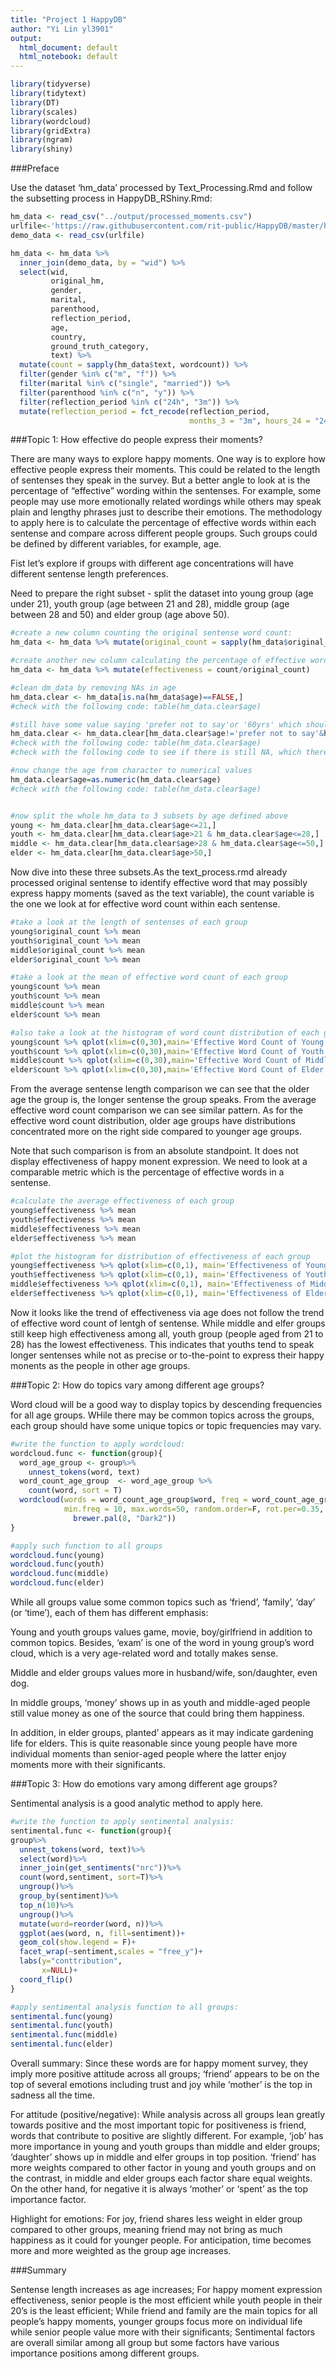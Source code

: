 ---
title: "Project 1 HappyDB"
author: "Yi Lin yl3901"
output:
  html_document: default
  html_notebook: default
---

```{r load libraries, warning=FALSE, message=FALSE}

library(tidyverse)
library(tidytext)
library(DT)
library(scales)
library(wordcloud)
library(gridExtra)
library(ngram)
library(shiny) 
```

###Preface

Use the dataset 'hm_data' processed by Text_Processing.Rmd and follow the subsetting process in HappyDB_RShiny.Rmd:

```{r, warning=FALSE, message=FALSE}
hm_data <- read_csv("../output/processed_moments.csv")
urlfile<-'https://raw.githubusercontent.com/rit-public/HappyDB/master/happydb/data/demographic.csv'
demo_data <- read_csv(urlfile)

hm_data <- hm_data %>%
  inner_join(demo_data, by = "wid") %>%
  select(wid,
         original_hm,
         gender, 
         marital, 
         parenthood,
         reflection_period,
         age, 
         country, 
         ground_truth_category, 
         text) %>%
  mutate(count = sapply(hm_data$text, wordcount)) %>%
  filter(gender %in% c("m", "f")) %>%
  filter(marital %in% c("single", "married")) %>%
  filter(parenthood %in% c("n", "y")) %>%
  filter(reflection_period %in% c("24h", "3m")) %>%
  mutate(reflection_period = fct_recode(reflection_period, 
                                        months_3 = "3m", hours_24 = "24h"))
```

###Topic 1: How effective do people express their moments?

There are many ways to explore happy moments. One way is to explore how effective people express their moments. 
This could be related to the length of sentenses they speak in the survey. But a better angle to look at is the percentage of "effective" wording within the sentenses. For example, some people may use more emotionally related wordings while others may speak plain and lengthy phrases just to describe their emotions. The methodology to apply here is to calculate the percentage of effective words within each sentense and compare across different people groups. Such groups could be defined by different variables, for example, age.

Fist let's explore if groups with different age concentrations will have different sentense length preferences.

Need to prepare the right subset - split the dataset into young group (age under 21), youth group (age between 21 and 28), middle group (age between 28 and 50) and elder group (age above 50).
```{r, warning=FALSE, message=FALSE}
#create a new column counting the original sentense word count:
hm_data <- hm_data %>% mutate(original_count = sapply(hm_data$original_hm,wordcount))

#create another new column calculating the percentage of effective words within each sentense using count variable and original_count variable:
hm_data <- hm_data %>% mutate(effectiveness = count/original_count)

#clean dm_data by removing NAs in age
hm_data.clear <- hm_data[is.na(hm_data$age)==FALSE,]
#check with the following code: table(hm_data.clear$age)

#still have some value saying 'prefer not to say'or '60yrs' which should be removed too
hm_data.clear <- hm_data.clear[hm_data.clear$age!='prefer not to say'&hm_data.clear$age!='60yrs',]
#check with the following code: table(hm_data.clear$age)
#check with the following code to see if there is still NA, which there is not: sum(is.na(hm_data.clear$age))

#now change the age from character to numerical values
hm_data.clear$age=as.numeric(hm_data.clear$age)
#check with the following code: table(hm_data.clear$age)


#now split the whole hm_data to 3 subsets by age defined above
young <- hm_data.clear[hm_data.clear$age<=21,]
youth <- hm_data.clear[hm_data.clear$age>21 & hm_data.clear$age<=28,]
middle <- hm_data.clear[hm_data.clear$age>28 & hm_data.clear$age<=50,]
elder <- hm_data.clear[hm_data.clear$age>50,]
```

Now dive into these three subsets.As the text_process.rmd already processed original sentense to identify effective word that may possibly express happy moments (saved as the text variable), the count variable is the one we look at for effective word count within each sentense.
```{r, warning=FALSE, message=FALSE}
#take a look at the length of sentenses of each group
young$original_count %>% mean
youth$original_count %>% mean
middle$original_count %>% mean
elder$original_count %>% mean

#take a look at the mean of effective word count of each group
young$count %>% mean
youth$count %>% mean
middle$count %>% mean
elder$count %>% mean

#also take a look at the histogram of word count distribution of each group
young$count %>% qplot(xlim=c(0,30),main='Effective Word Count of Young Group')
youth$count %>% qplot(xlim=c(0,30),main='Effective Word Count of Youth Group')
middle$count %>% qplot(xlim=c(0,30),main='Effective Word Count of Middle Group')
elder$count %>% qplot(xlim=c(0,30),main='Effective Word Count of Elder Group')
```

From the average sentense length comparison we can see that the older age the group is, the longer sentense the group speaks. From the average effective word count comparison we can see similar pattern. As for the effective word count distribution, older age groups have distributions concentrated more on the right side compared to younger age groups.

Note that such comparison is from an absolute standpoint. It does not display effectiveness of happy monent expression. We need to look at a comparable metric which is the percentage of effective words in a sentense. 

```{r, warning=FALSE, message=FALSE}
#calculate the average effectiveness of each group
young$effectiveness %>% mean
youth$effectiveness %>% mean
middle$effectiveness %>% mean
elder$effectiveness %>% mean

#plot the histogram for distribution of effectiveness of each group
young$effectiveness %>% qplot(xlim=c(0,1), main='Effectiveness of Young Group')
youth$effectiveness %>% qplot(xlim=c(0,1), main='Effectiveness of Youth Group')
middle$effectiveness %>% qplot(xlim=c(0,1), main='Effectiveness of Middle Group')
elder$effectiveness %>% qplot(xlim=c(0,1), main='Effectiveness of Elder Group')
```

Now it looks like the trend of effectiveness via age does not follow the trend of effective word count of lentgh of sentense. While middle and elfer groups still keep high effectiveness among all, youth group (people aged from 21 to 28) has the lowest effectiveness. This indicates that youths tend to speak longer sentenses while not as precise or to-the-point to express their happy monents as the people in other age groups.


###Topic 2: How do topics vary among different age groups?

Word cloud will be a good way to display topics by descending frequencies for all age groups. WHile there may be common topics across the groups, each group should have some unique topics or topic frequencies may vary.

```{r, warning=FALSE, message=FALSE}
#write the function to apply wordcloud:
wordcloud.func <- function(group){
  word_age_group <- group%>%
    unnest_tokens(word, text)
  word_count_age_group  <- word_age_group %>%
    count(word, sort = T)
  wordcloud(words = word_count_age_group$word, freq = word_count_age_group$n, 
            min.freq = 10, max.words=50, random.order=F, rot.per=0.35, colors=
              brewer.pal(8, "Dark2"))
}

#apply such function to all groups
wordcloud.func(young)
wordcloud.func(youth)
wordcloud.func(middle)
wordcloud.func(elder)
```

While all groups value some common topics such as 'friend', 'family', 'day' (or 'time'), each of them has different emphasis:

Young and youth groups values game, movie, boy/girlfriend in addition to common topics. Besides, 'exam' is one of the word in young group's word cloud, which is a very age-related word and totally makes sense.

Middle and elder groups values more in husband/wife, son/daughter, even dog.

In middle groups, 'money' shows up in as youth and middle-aged people still value money as one of the source that could bring them happiness.

In addition, in elder groups, planted' appears as it may indicate gardening life for elders.
This is quite reasonable since young people have more individual moments than senior-aged people where the latter enjoy moments more with their significants. 



###Topic 3: How do emotions vary among different age groups? 

Sentimental analysis is a good analytic method to apply here.

```{r, warning=FALSE, message=FALSE}
#write the function to apply sentimental analysis:
sentimental.func <- function(group){
group%>%
  unnest_tokens(word, text)%>%
  select(word)%>%
  inner_join(get_sentiments("nrc"))%>%
  count(word,sentiment, sort=T)%>%
  ungroup()%>%
  group_by(sentiment)%>%
  top_n(10)%>%
  ungroup()%>%
  mutate(word=reorder(word, n))%>%
  ggplot(aes(word, n, fill=sentiment))+
  geom_col(show.legend = F)+
  facet_wrap(~sentiment,scales = "free_y")+
  labs(y="conttribution", 
       x=NULL)+
  coord_flip()
}

#apply sentimental analysis function to all groups:
sentimental.func(young)
sentimental.func(youth)
sentimental.func(middle)
sentimental.func(elder)
```

Overall summary:
Since these words are for happy moment survey, they imply more positive attitude across all groups; 'friend' appears to be on the top of several emotions including trust and joy while 'mother' is the top in sadness all the time.

For attitude (positive/negative):
While analysis across all groups lean greatly towards positive and the most important topic for positiveness is friend, words that contribute to positive are slightly different. For example, 'job' has more importance in young and youth groups than middle and elder groups; 'daughter' shows up in middle and elfer groups in top position.
'friend' has more weights compared to other factor in young and youth groups and on the contrast, in middle and elder groups each factor share equal weights. On the other hand, for negative it is always 'mother' or 'spent' as the top importance factor.

Highlight for emotions:
For joy, friend shares less weight in elder group compared to other groups, meaning friend may not bring as much happiness as it could for younger people.
For anticipation, time becomes more and more weighted as the group age increases.

###Summary

Sentense length increases as age increases;
For happy moment expression effectiveness, senior people is the most efficient while youth people in their 20's is the least efficient;
While friend and family are the main topics for all people's happy moments, younger groups focus more on individual life while senior people value more with their significants;
Sentimental factors are overall similar among all group but some factors have various importance positions among different groups.